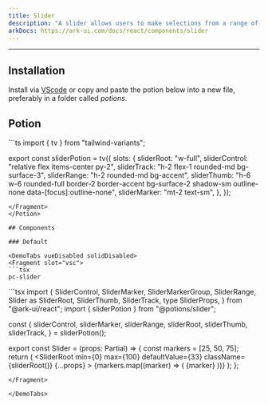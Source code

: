 ```yaml
---
title: Slider
description: "A slider allows users to make selections from a range of values. Think of it as a custom `<input type='range'/>` with the ability to achieve custom styling and accessibility."
arkDocs: https://ark-ui.com/docs/react/components/slider
---
```


---


<div class="p-4 w-full flex justify-center items-center bg-surface-2 rounded-md">
    <div className="flex items-center w-72 h-24">
      <Slider client:load/>
    </div>
</div>

## Installation

Install via [VScode](/docs/getting-started/vsc) or copy and paste the potion below into a new file, preferably in a folder called *potions*.

## Potion 

<Potion>
<Fragment slot="contentSlot">
```ts
import { tv } from "tailwind-variants";

export const sliderPotion = tv({
  slots: {
    sliderRoot: "w-full",
    sliderControl: "relative flex items-center py-2",
    sliderTrack: "h-2 flex-1 rounded-md bg-surface-3",
    sliderRange: "h-2 rounded-md bg-accent",
    sliderThumb:
      "h-6 w-6 rounded-full border-2 border-accent bg-surface-2 shadow-sm outline-none data-[focus]:outline-none",
    sliderMarker: "mt-2 text-sm",
  },
});

```
</Fragment>
</Potion>

## Components 

### Default

<DemoTabs vueDisabled solidDisabled>
<Fragment slot="vsc">
```tsx
pc-slider 
```
</Fragment>
<Fragment slot="react">
```tsx
import {
  SliderControl,
  SliderMarker,
  SliderMarkerGroup,
  SliderRange,
  Slider as SliderRoot,
  SliderThumb,
  SliderTrack,
  type SliderProps,
} from "@ark-ui/react";
import { sliderPotion } from "@potions/slider";

const {
  sliderControl,
  sliderMarker,
  sliderRange,
  sliderRoot,
  sliderThumb,
  sliderTrack,
} = sliderPotion();

export const Slider = (props: Partial<SliderProps>) => {
  const markers = [25, 50, 75];
  return (
    <SliderRoot
      min={0}
      max={100}
      defaultValue={33}
      className={sliderRoot()}
      {...props}
    >
      <SliderControl className={sliderControl()}>
        <SliderTrack className={sliderTrack()}>
          <SliderRange className={sliderRange()} />
        </SliderTrack>
        <SliderThumb className={sliderThumb()} />
      </SliderControl>
      <SliderMarkerGroup>
        {markers.map((marker) => (
          <SliderMarker key={marker} className={sliderMarker()} value={marker}>
            {marker}
          </SliderMarker>
        ))}
      </SliderMarkerGroup>
    </SliderRoot>
  );
};

```
</Fragment>

</DemoTabs>


